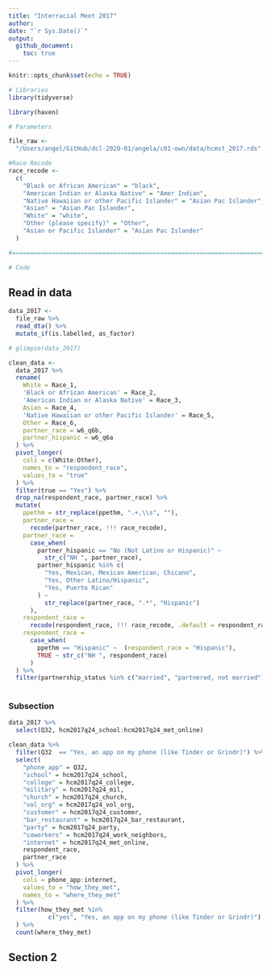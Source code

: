 ```yaml
---
title: "Interracial Meet 2017"
author: 
date: "`r Sys.Date()`"
output: 
  github_document:
    toc: true
---
```


```r
knitr::opts_chunk$set(echo = TRUE)
```

```r
# Libraries
library(tidyverse)

library(haven)

# Parameters

file_raw <-
  "/Users/angel/GitHub/dcl-2020-01/angela/c01-own/data/hcmst_2017.rds"

#Race Recode
race_recode <-
  c(
    "Black or African American" = "black", 
    "American Indian or Alaska Native" = "Amer Indian", 
    "Native Hawaiian or other Pacific Islander" = "Asian Pac Islander", 
    "Asian" = "Asian Pac Islander", 
    "White" = "white", 
    "Other (please specify)" = "Other", 
    "Asian or Pacific Islander" = "Asian Pac Islander"
  )

#===============================================================================

# Code
```

## Read in data

```r
data_2017 <-
  file_raw %>% 
  read_dta() %>% 
  mutate_if(is.labelled, as_factor) 

# glimpse(data_2017)

```


```r
clean_data <- 
  data_2017 %>% 
  rename(
    White = Race_1, 
    'Black or African American' = Race_2, 
    'American Indian or Alaska Native' = Race_3, 
    Asian = Race_4,
    'Native Hawaiian or other Pacific Islander' = Race_5, 
    Other = Race_6, 
    partner_race = w6_q6b, 
    partner_hispanic = w6_q6a
  ) %>% 
  pivot_longer(
    cols = c(White:Other), 
    names_to = "respondent_race", 
    values_to = "true"
  ) %>% 
  filter(true == "Yes") %>% 
  drop_na(respondent_race, partner_race) %>% 
  mutate(
    ppethm = str_replace(ppethm, ".+,\\s", ""),
    partner_race =
      recode(partner_race, !!! race_recode),
    partner_race = 
      case_when(
        partner_hispanic == "No (Not Latino or Hispanic)" ~ 
          str_c("NH ", partner_race), 
        partner_hispanic %in% c(
          "Yes, Mexican, Mexican American, Chicano", 
          "Yes, Other Latino/Hispanic", 
          "Yes, Puerto Rican"
        ) ~ 
          str_replace(partner_race, ".*", "Hispanic")
      ), 
    respondent_race = 
      recode(respondent_race, !!! race_recode, .default = respondent_race), 
    respondent_race = 
      case_when(
        ppethm == "Hispanic" ~  (respondent_race = "Hispanic"),
        TRUE ~ str_c("NH ", respondent_race)
      )
  ) %>%
  filter(partnership_status %in% c("married", "partnered, not married"))
  
```


### Subsection

```r
data_2017 %>% 
  select(Q32, hcm2017q24_school:hcm2017q24_met_online)
```

```r
clean_data %>% 
  filter(Q32  == "Yes, an app on my phone (like Tinder or Grindr)") %>% 
  select(
    "phone_app" = Q32, 
    "school" = hcm2017q24_school, 
    "college" = hcm2017q24_college, 
    "military" = hcm2017q24_mil, 
    "church" = hcm2017q24_church, 
    "vol_org" = hcm2017q24_vol_org, 
    "customer" = hcm2017q24_customer, 
    "bar_restaurant" = hcm2017q24_bar_restaurant, 
    "party" = hcm2017q24_party, 
    "coworkers" = hcm2017q24_work_neighbors, 
    "internet" = hcm2017q24_met_online,
    respondent_race, 
    partner_race
  ) %>% 
  pivot_longer(
    cols = phone_app:internet, 
    values_to = "how_they_met", 
    names_to = "where_they_met"
  ) %>% 
  filter(how_they_met %in% 
           c("yes", "Yes, an app on my phone (like Tinder or Grindr)")
  ) %>% 
  count(where_they_met)
```

## Section 2

